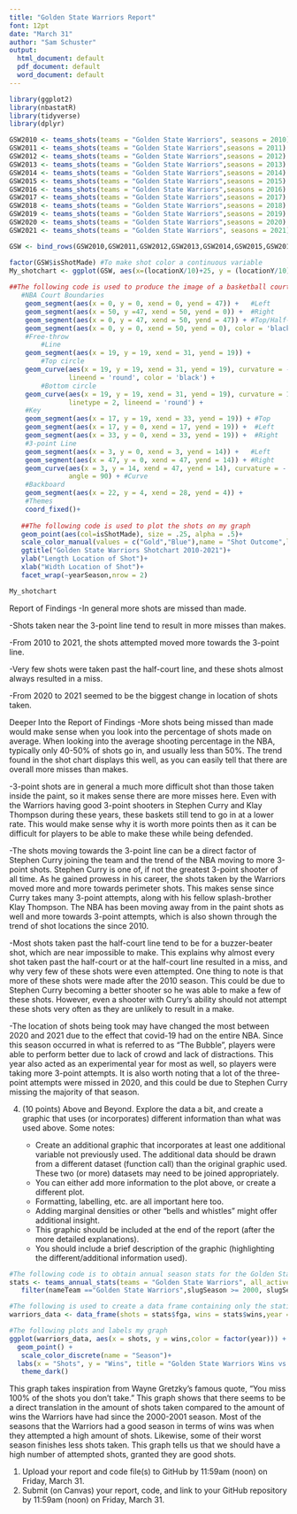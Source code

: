 ```yaml
---
title: "Golden State Warriors Report"
font: 12pt
date: "March 31"
author: "Sam Schuster"
output:
  html_document: default
  pdf_document: default
  word_document: default
---
```

    
```R
library(ggplot2)
library(nbastatR)
library(tidyverse)
library(dplyr)

GSW2010 <- teams_shots(teams = "Golden State Warriors", seasons = 2010)
GSW2011 <- teams_shots(teams = "Golden State Warriors",seasons = 2011)
GSW2012 <- teams_shots(teams = "Golden State Warriors",seasons = 2012)
GSW2013 <- teams_shots(teams = "Golden State Warriors",seasons = 2013)
GSW2014 <- teams_shots(teams = "Golden State Warriors",seasons = 2014)
GSW2015 <- teams_shots(teams = "Golden State Warriors",seasons = 2015)
GSW2016 <- teams_shots(teams = "Golden State Warriors",seasons = 2016)
GSW2017 <- teams_shots(teams = "Golden State Warriors",seasons = 2017)
GSW2018 <- teams_shots(teams = "Golden State Warriors",seasons = 2018)
GSW2019 <- teams_shots(teams = "Golden State Warriors",seasons = 2019)
GSW2020 <- teams_shots(teams = "Golden State Warriors",seasons = 2020)
GSW2021 <- teams_shots(teams = "Golden State Warriors", seasons = 2021)

GSW <- bind_rows(GSW2010,GSW2011,GSW2012,GSW2013,GSW2014,GSW2015,GSW2016,GSW2017,GSW2018,GSW2019,GSW2020,GSW2021)

factor(GSW$isShotMade) #To make shot color a continuous variable
My_shotchart <- ggplot(GSW, aes(x=(locationX/10)+25, y = (locationY/10)+4.6))+ #To fix the coordinate X for a basketball court, it was nescessary to add 25 so that it would be in a 0 to 50 ft court. The Y-coordinate took the basketball rim as the (0,0) coordinate, so to correct this I found the minimum Y-value and divided it by 10 and plused it to the location Y to make it fit into my court. 
   
##The following code is used to produce the image of a basketball court on my plots
   #NBA Court Boundaries
    geom_segment(aes(x = 0, y = 0, xend = 0, yend = 47)) +   #Left
    geom_segment(aes(x = 50, y =47, xend = 50, yend = 0)) +  #Right
    geom_segment(aes(x = 0, y = 47, xend = 50, yend = 47)) + #Top/Half-court line
    geom_segment(aes(x = 0, y = 0, xend = 50, yend = 0), color = 'black') +   #Bottom
    #Free-throw
        #Line
    geom_segment(aes(x = 19, y = 19, xend = 31, yend = 19)) +
        #Top circle
    geom_curve(aes(x = 19, y = 19, xend = 31, yend = 19), curvature = -1,
               lineend = 'round', color = 'black') +
        #Bottom circle  
    geom_curve(aes(x = 19, y = 19, xend = 31, yend = 19), curvature = 1,
               linetype = 2, lineend = 'round') +
    #Key
    geom_segment(aes(x = 17, y = 19, xend = 33, yend = 19)) + #Top
    geom_segment(aes(x = 17, y = 0, xend = 17, yend = 19)) +  #Left
    geom_segment(aes(x = 33, y = 0, xend = 33, yend = 19)) +  #Right
    #3-point Line
    geom_segment(aes(x = 3, y = 0, xend = 3, yend = 14)) +   #Left
    geom_segment(aes(x = 47, y = 0, xend = 47, yend = 14)) + #Right
    geom_curve(aes(x = 3, y = 14, xend = 47, yend = 14), curvature = -.75,
               angle = 90) + #Curve
    #Backboard
    geom_segment(aes(x = 22, y = 4, xend = 28, yend = 4)) +
    #Themes
    coord_fixed()+
   
   ##The following code is used to plot the shots on my graph
   geom_point(aes(col=isShotMade), size = .25, alpha = .5)+
   scale_color_manual(values = c("Gold","Blue"),name = "Shot Outcome",labels = c("Miss","Make"))+
   ggtitle("Golden State Warriors Shotchart 2010-2021")+
   ylab("Length Location of Shot")+
   xlab("Width Location of Shot")+
   facet_wrap(~yearSeason,nrow = 2)

My_shotchart
```


Report of Findings
   -In general more shots are missed than made.
   
   -Shots taken near the 3-point line tend to result in more misses than makes.
   
   -From 2010 to 2021, the shots attempted moved more towards the 3-point line.
   
   -Very few shots were taken past the half-court line, and these shots almost always resulted in a miss.
   
   -From 2020 to 2021 seemed to be the biggest change in location of shots taken.
   
Deeper Into the Report of Findings
   -More shots being missed than made would make sense when you look into the percentage of shots made on average. When looking into the average shooting percentage in the NBA, typically only 40-50% of shots go in, and usually less than 50%. The trend found in the shot chart displays this well, as you can easily tell that there are overall more misses than makes. 
   
   -3-point shots are in general a much more difficult shot than those taken inside the paint, so it makes sense there are more misses here. Even with the Warriors having good 3-point shooters in Stephen Curry and Klay Thompson during these years, these baskets still tend to go in at a lower rate. This would make sense why it is worth more points then as it can be difficult for players to be able to make these while being defended. 
   
   -The shots moving towards the 3-point line can be a direct factor of Stephen Curry joining the team and the trend of the NBA moving to more 3-point shots. Stephen Curry is one of, if not the greatest 3-point shooter of all time. As he gained prowess in his career, the shots taken by the Warriors moved more and more towards perimeter shots. This makes sense since Curry takes many 3-point attempts, along with his fellow splash-brother Klay Thompson. The NBA has been moving away from in the paint shots as well and more towards 3-point     attempts, which is also shown through the trend of shot locations the since 2010.
   
   -Most shots taken past the half-court line tend to be for a buzzer-beater shot, which are near impossible to make. This explains why almost every shot taken past the half-court or at the half-court line resulted in a miss, and why very few of these shots were even attempted. One thing to note is that more of these shots were made after the 2010 season. This could be due to Stephen Curry becoming a better shooter so he was able to make a few of these shots. However, even a shooter with Curry's ability should not attempt these shots very often as they are unlikely to result in a make.
   
   -The location of shots being took may have changed the most between 2020 and 2021 due to the effect that covid-19 had on the entire NBA. Since this season occurred in what is referred to as "The Bubble", players were able to perform better due to lack of crowd and lack of distractions. This year also acted as an experimental year for most as well, so players were taking more 3-point attempts. It is also worth noting that a lot of the three-point attempts were missed in 2020, and this could be due to Stephen Curry missing the majority of that season.

4. (10 points) Above and Beyond. Explore the data a bit, and create a graphic that uses (or incorporates) different information than what was used above. Some notes:

   - Create an additional graphic that incorporates at least one additional variable not previously used. The additional data should be drawn from a different dataset (function call) than the original graphic used. These two (or more) datasets may need to be joined appropriately.
   - You can either add more information to the plot above, or create a different plot. 
   - Formatting, labelling, etc. are all important here too.
   - Adding marginal densities or other "bells and whistles" might offer additional insight.
   - This graphic should be included at the end of the report (after the more detailed explanations). 
   - You should include a brief description of the graphic (highlighting the different/additional information used).

```R
#The following code is to obtain annual season stats for the Golden State Warriors from the years 2000-2020
stats <- teams_annual_stats(teams = "Golden State Warriors", all_active_teams = FALSE)%>%
   filter(nameTeam =="Golden State Warriors",slugSeason >= 2000, slugSeason <= 2021)

#The following is used to create a data frame containing only the statistics that I want to include in my graph
warriors_data <- data_frame(shots = stats$fga, wins = stats$wins,year = stats$slugSeason)

#The following plots and labels my graph
ggplot(warriors_data, aes(x = shots, y = wins,color = factor(year))) +
  geom_point() +
   scale_color_discrete(name = "Season")+
  labs(x = "Shots", y = "Wins", title = "Golden State Warriors Wins vs Shots Taken (2000-2021)")+
   theme_dark()


```
This graph takes inspiration from Wayne Gretzky's famous quote, "You miss 100% of the shots you don't take." This graph shows that there seems to be a direct translation in the amount of shots taken compared to the amount of wins the Warriors have had since the 2000-2001 season. Most of the seasons that the Warriors had a good season in terms of wins was when they attempted a high amount of shots. Likewise, some of their worst season finishes less shots taken. This graph tells us that we should have a high number of attempted shots, granted they are good shots. 

1. Upload your report and code file(s) to GitHub by 11:59am (noon) on Friday, March 31.
2. Submit (on Canvas) your report, code, and link to your GitHub repository by 11:59am (noon) on Friday, March 31.
  
  
  
  


